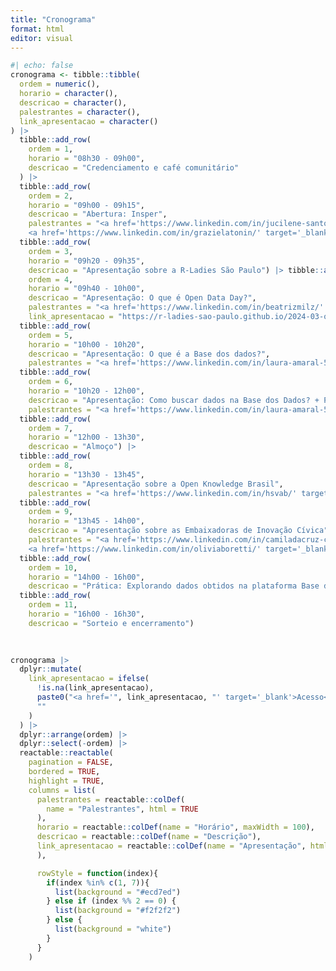 ```yaml
---
title: "Cronograma"
format: html
editor: visual
---
```


```r
#| echo: false
cronograma <- tibble::tibble(
  ordem = numeric(),
  horario = character(),
  descricao = character(),
  palestrantes = character(),
  link_apresentacao = character()
) |> 
  tibble::add_row(
    ordem = 1,
    horario = "08h30 - 09h00",
    descricao = "Credenciamento e café comunitário"
  ) |> 
  tibble::add_row(
    ordem = 2,
    horario = "09h00 - 09h15",
    descricao = "Abertura: Insper",
    palestrantes = "<a href='https://www.linkedin.com/in/jucilene-santos-82518524/' target='_blank'>Jucilene Lopes</a> (<a href='https://www.insper.edu.br/pesquisa-e-conhecimento/centro-de-ciencia-de-dados/' target='_blank'>Centro de Ciência de Dados do Insper (CCD)</a>) <br><br>
    <a href='https://www.linkedin.com/in/grazielatonin/' target='_blank'>Graziela Tonin</a> (<a href='https://www.insper.edu.br/noticias/graziela-tonin-assume-lideranca-do-women-in-tech/ target='_blank'>Women in Tech</a>)") |> 
  tibble::add_row(
    ordem = 3,
    horario = "09h20 - 09h35",
    descricao = "Apresentação sobre a R-Ladies São Paulo") |> tibble::add_row(
    ordem = 4,
    horario = "09h40 - 10h00",
    descricao = "Apresentação: O que é Open Data Day?",
    palestrantes = "<a href='https://www.linkedin.com/in/beatrizmilz/' target='_blank'>Beatriz Milz</a> (<a href='https://rladies-sp.org/' target='_blank'>R-Ladies São Paulo</a> +  <a href='https://embaixadoras.ok.org.br/' target='_blank'>Embaixadoras</a>)",
    link_apresentacao = "https://r-ladies-sao-paulo.github.io/2024-03-open-data-day/slide-open-data-day.html") |> 
  tibble::add_row(
    ordem = 5,
    horario = "10h00 - 10h20",
    descricao = "Apresentação: O que é a Base dos dados?",
    palestrantes = "<a href='https://www.linkedin.com/in/laura-amaral-574b73121/' target='_blank'>Laura Amaral</a> (<a href='https://basedosdados.org/' target='_blank'>Base dos Dados</a>)") |> 
  tibble::add_row(
    ordem = 6,
    horario = "10h20 - 12h00",
    descricao = "Apresentação: Como buscar dados na Base dos Dados? + Prática com R",
    palestrantes = "<a href='https://www.linkedin.com/in/laura-amaral-574b73121/' target='_blank'>Laura Amaral</a> (<a href='https://basedosdados.org/' target='_blank'>Base dos Dados</a>)") |> 
  tibble::add_row(
    ordem = 7,
    horario = "12h00 - 13h30",
    descricao = "Almoço") |>
  tibble::add_row(
    ordem = 8,
    horario = "13h30 - 13h45",
    descricao = "Apresentação sobre a Open Knowledge Brasil",
    palestrantes = "<a href='https://www.linkedin.com/in/hsvab/' target='_blank'>Haydee Svab</a> (<a href='https://www.ok.org.br/' target='_blank'>Open Knowledge Brasil</a> + <a href='https://rladies-sp.org/' target='_blank'>R-Ladies São Paulo</a>)") |> 
  tibble::add_row(
    ordem = 9,
    horario = "13h45 - 14h00",
    descricao = "Apresentação sobre as Embaixadoras de Inovação Cívica",
    palestrantes = "<a href='https://www.linkedin.com/in/camiladacruz-cs/' target='_blank'>Camila da Cruz S. de Souza</a>  (<a href='https://embaixadoras.ok.org.br/' target='_blank'>Embaixadoras</a>) <br><br>
    <a href='https://www.linkedin.com/in/oliviaboretti/' target='_blank'>Olivia Boretti</a> (<a href='https://embaixadoras.ok.org.br/' target='_blank'>Embaixadoras</a>)") |> 
  tibble::add_row(
    ordem = 10,
    horario = "14h00 - 16h00",
    descricao = "Prática: Explorando dados obtidos na plataforma Base dos Dados") |> 
  tibble::add_row(
    ordem = 11,
    horario = "16h00 - 16h30",
    descricao = "Sorteio e encerramento") 
    
  

cronograma |> 
  dplyr::mutate(
    link_apresentacao = ifelse(
      !is.na(link_apresentacao),
      paste0("<a href='", link_apresentacao, "' target='_blank'>Acesso</a>"),
      ""
    )
  ) |> 
  dplyr::arrange(ordem) |> 
  dplyr::select(-ordem) |> 
  reactable::reactable(
    pagination = FALSE,
    bordered = TRUE,
    highlight = TRUE,
    columns = list(
      palestrantes = reactable::colDef(
        name = "Palestrantes", html = TRUE
      ),
      horario = reactable::colDef(name = "Horário", maxWidth = 100), 
      descricao = reactable::colDef(name = "Descrição"),
      link_apresentacao = reactable::colDef(name = "Apresentação", html = TRUE, maxWidth = 140, align = "center")
      ),

      rowStyle = function(index){
        if(index %in% c(1, 7)){
          list(background = "#ecd7ed")
        } else if (index %% 2 == 0) {
          list(background = "#f2f2f2")
        } else {
          list(background = "white")
        }
      }
    )
```
